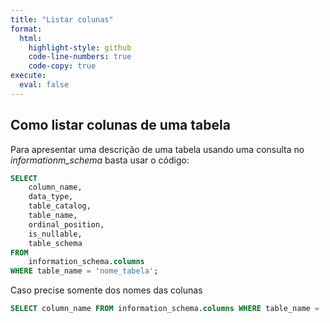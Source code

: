 ```yaml
---
title: "Listar colunas"
format:
  html: 
    highlight-style: github
    code-line-numbers: true
    code-copy: true
execute:
  eval: false
---
```


## Como listar colunas de uma tabela


Para apresentar uma descrição de uma tabela usando uma consulta no _informationm_schema_ basta usar o código:
```sql
SELECT
    column_name,
    data_type,
    table_catalog,
    table_name,
    ordinal_position,
    is_nullable,
    table_schema
FROM
    information_schema.columns
WHERE table_name = 'nome_tabela';
```

Caso precise somente dos nomes das colunas
```sql
SELECT column_name FROM information_schema.columns WHERE table_name = 'nome_tabela';
```
